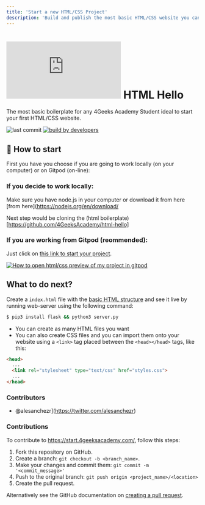 ```yaml
---
title: 'Start a new HTML/CSS Project'
description: 'Build and publish the most basic HTML/CSS website you can build'
---
```


# ![4Geeks Logo](http://assets.breatheco.de/apis/img/images.php?blob&random&cat=icon&tags=4geeks,16) HTML Hello


The most basic boilerplate for any 4Geeks Academy Student ideal to start your first HTML/CSS website.

![last commit](https://img.shields.io/github/last-commit/4geeksacademy/Templates-Boilerplates)
[![build by developers](https://img.shields.io/badge/build_by-Developers-blue)](https://start.4geeksacademy.com)


## :seedling: How to start

First you have you choose if you are going to work locally (on your computer) or on Gitpod (on-line):

### **If you decide to work locally**:

Make sure you have node.js in your computer or download it from here [from here](https://nodejs.org/en/download/

Next step would be cloning the (html boilerplate)[https://github.com/4GeeksAcademy/html-hello]


### **If you are working from Gitpod** (reommended):

Just click on [this link to start your project](https://gitpod.io#https://github.com/4GeeksAcademy/html-hello.git).


[![How to open html/css preview of my project in gitpod](https://github.com/4GeeksAcademy/Templates-Boilerplates/blob/master/web-docs/static/hello-html-intro.jpg?raw=true)](https://youtu.be/dfbDCMu_p-0)

## What to do next?

Create a `index.html` file with the [basic HTML structure](http://content.breatheco.de/lesson/what-is-html-learn-html#page-structure) and see it live by running web-server using the following command:

```sh
$ pip3 install flask && python3 server.py
```

- You can create as many HTML files you want
- You can also create CSS files and you can import them onto your website using a `<link>` tag placed between the `<head></head>` tags, like this:

```html
<head>
  ...
  <link rel="stylesheet" type="text/css" href="styles.css">
  ...
</head>
```

### Contributors

* @alesanchezr](https://twitter.com/alesanchezr) 

### Contributions

To contribute to https://start.4geeksacademy.com/, follow this steps:

1. Fork this repository on GitHub.
2. Create a branch: `git checkout -b <branch_name>`.
3. Make your changes and commit them: `git commit -m '<commit_message>'`
4. Push to the original branch: `git push origin <project_name>/<location>`
5. Create the pull request.

Alternatively see the GitHub documentation on [creating a pull request](https://help.github.com/en/github/collaborating-with-issues-and-pull-requests/creating-a-pull-request).
